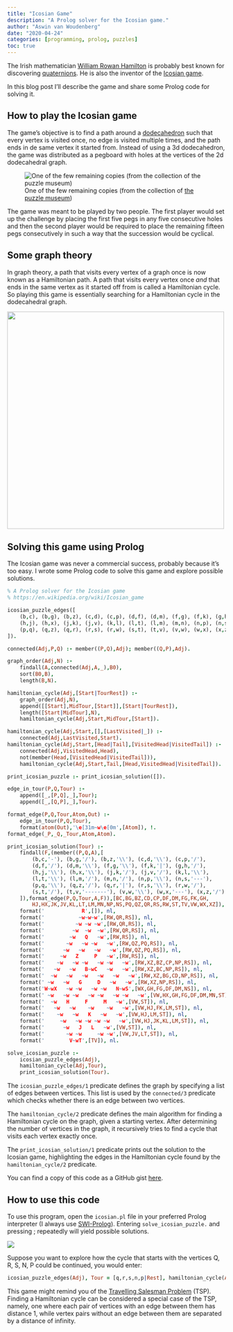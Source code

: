 ```yaml
---
title: "Icosian Game"
description: "A Prolog solver for the Icosian game."
author: "Aswin van Woudenberg"
date: "2020-04-24"
categories: [programming, prolog, puzzles]
toc: true
---
```


The Irish mathematician [William Rowan Hamilton](https://en.wikipedia.org/wiki/William_Rowan_Hamilton) is probably best known for discovering [quaternions](https://en.wikipedia.org/wiki/Quaternion). He is also the inventor of the [Icosian game](https://en.wikipedia.org/wiki/Icosian_game).

In this blog post I'll describe the game and share some Prolog code for solving it.

## How to play the Icosian game

The game’s objective is to find a path around a [dodecahedron](https://en.wikipedia.org/wiki/Regular_dodecahedron) such that every vertex is visited once, no edge is visited multiple times, and the path ends in de same vertex it started from. Instead of using a 3d dodecahedron, the game was distributed as a pegboard with holes at the vertices of the 2d dodecahedral graph.

![One of the few remaining copies (from the collection of [the puzzle museum](https://www.puzzlemuseum.com/month/picm02/200207icosian.htm))](icosian.jpg)

The game was meant to be played by two people. The first player would set up the challenge by placing the first five pegs in any five consecutive holes and then the second player would be required to place the remaining fifteen pegs consecutively in such a way that the succession would be cyclical.

## Some graph theory

In graph theory, a path that visits every vertex of a graph once is now known as a Hamiltonian path. A path that visits every vertex once _and_ that ends in the same vertex as it started off from is called a Hamiltonian cycle. So playing this game is essentially searching for a Hamiltonian cycle in the dodecahedral graph.

![](icosian_graph.png){width=500}

## Solving this game using Prolog

The Icosian game was never a commercial success, probably because it’s too easy. I wrote some Prolog code to solve this game and explore possible solutions.

```.prolog
% A Prolog solver for the Icosian game
% https://en.wikipedia.org/wiki/Icosian_game

icosian_puzzle_edges([
	(b,c), (b,g), (b,z), (c,d), (c,p), (d,f), (d,m), (f,g), (f,k), (g,h), 
	(h,j), (h,x), (j,k), (j,v), (k,l), (l,t), (l,m), (m,n), (n,p), (n,s), 
	(p,q), (q,z), (q,r), (r,s), (r,w), (s,t), (t,v), (v,w), (w,x), (x,z)
]).

connected(Adj,P,Q) :- member((P,Q),Adj); member((Q,P),Adj).

graph_order(Adj,N) :- 
	findall(A,connected(Adj,A,_),B0), 
	sort(B0,B), 
	length(B,N). 

hamiltonian_cycle(Adj,[Start|TourRest]) :-
	graph_order(Adj,N),
	append([[Start],MidTour,[Start]],[Start|TourRest]),
	length([Start|MidTour],N),
	hamiltonian_cycle(Adj,Start,MidTour,[Start]).

hamiltonian_cycle(Adj,Start,[],[LastVisited|_]) :-
	connected(Adj,LastVisited,Start).
hamiltonian_cycle(Adj,Start,[Head|Tail],[VisitedHead|VisitedTail]) :-
	connected(Adj,VisitedHead,Head),
	not(member(Head,[VisitedHead|VisitedTail])),
	hamiltonian_cycle(Adj,Start,Tail,[Head,VisitedHead|VisitedTail]).

print_icosian_puzzle :- print_icosian_solution([]).

edge_in_tour(P,Q,Tour) :-
	append([_,[P,Q],_],Tour);
	append([_,[Q,P],_],Tour).

format_edge(P,Q,Tour,Atom,Out) :-
	edge_in_tour(P,Q,Tour),
	format(atom(Out),'\e[31m~w\e[0m',[Atom]), !.
format_edge(_P,_Q,_Tour,Atom,Atom).

print_icosian_solution(Tour) :-
	findall(F,(member((P,Q,A),[
		(b,c,'-'), (b,g,'/'), (b,z,'\\'), (c,d,'\\'), (c,p,'/'), 
		(d,f,'/'), (d,m,'\\'), (f,g,'\\'), (f,k,'|'), (g,h,'/'),
		(h,j,'\\'), (h,x,'\\'), (j,k,'/'), (j,v,'/'), (k,l,'\\'),
		(l,t,'\\'), (l,m,'/'), (m,n,'/'), (n,p,'\\'), (n,s,'---'),
		(p,q,'\\'), (q,z,'/'), (q,r,'|'), (r,s,'\\'), (r,w,'/'),
		(s,t,'/'), (t,v,'-------'), (v,w,'\\'), (w,x,'---'), (x,z,'/')
	]),format_edge(P,Q,Tour,A,F)),[BC,BG,BZ,CD,CP,DF,DM,FG,FK,GH,
		HJ,HX,JK,JV,KL,LT,LM,MN,NP,NS,PQ,QZ,QR,RS,RW,ST,TV,VW,WX,XZ]),
	format('            R',[]), nl,
	format('           ~w~w~w',[RW,QR,RS]), nl,
	format('          ~w ~w ~w',[RW,QR,RS]), nl,
	format('         ~w  ~w  ~w',[RW,QR,RS]), nl,
	format('        ~w   Q   ~w',[RW,RS]), nl,
	format('       ~w   ~w ~w   ~w',[RW,QZ,PQ,RS]), nl,
	format('      ~w   ~w   ~w   ~w',[RW,QZ,PQ,RS]), nl,
	format('     ~w   Z     P   ~w',[RW,RS]), nl,
	format('    ~w   ~w ~w   ~w ~w   ~w',[RW,XZ,BZ,CP,NP,RS]), nl,
	format('   ~w   ~w   B~wC   ~w   ~w',[RW,XZ,BC,NP,RS]), nl,
	format('  ~w   ~w   ~w   ~w   ~w   ~w',[RW,XZ,BG,CD,NP,RS]), nl,
	format(' ~w   ~w   G     D   ~w   ~w',[RW,XZ,NP,RS]), nl,
	format('W~wX   ~w ~w   ~w ~w   N~wS',[WX,GH,FG,DF,DM,NS]), nl,
	format(' ~w   ~w ~w   ~w ~w   ~w ~w   ~w',[VW,HX,GH,FG,DF,DM,MN,ST]), nl,
	format('  ~w   H     F     M   ~w',[VW,ST]), nl,
	format('   ~w   ~w    ~w    ~w   ~w',[VW,HJ,FK,LM,ST]), nl,
	format('    ~w   ~w   K   ~w   ~w',[VW,HJ,LM,ST]), nl,
	format('     ~w   ~w ~w ~w ~w   ~w',[VW,HJ,JK,KL,LM,ST]), nl,
	format('      ~w   J   L   ~w',[VW,ST]), nl,
	format('       ~w ~w     ~w ~w',[VW,JV,LT,ST]), nl,
	format('        V~wT',[TV]), nl.

solve_icosian_puzzle :-
	icosian_puzzle_edges(Adj), 
	hamiltonian_cycle(Adj,Tour), 
	print_icosian_solution(Tour).
```

The `icosian_puzzle_edges/1` predicate defines the graph by specifying a list of edges between vertices. This list is used by the `connected/3` predicate which checks whether there is an edge between two vertices.

The `hamiltonian_cycle/2` predicate defines the main algorithm for finding a Hamiltonian cycle on the graph, given a starting vertex. After determining the number of vertices in the graph, it recursively tries to find a cycle that visits each vertex exactly once.

The `print_icosian_solution/1` predicate prints out the solution to the Icosian game, highlighting the edges in the Hamiltonian cycle found by the `hamiltonian_cycle/2` predicate. 

You can find a copy of this code as a GitHub gist [here](https://gist.github.com/afvanwoudenberg/06b7b3d115faa95a4332e32e5eb2988f).

## How to use this code

To use this program, open the `icosian.pl` file in your preferred Prolog interpreter (I always use [SWI-Prolog](https://www.swi-prolog.org/)). Entering `solve_icosian_puzzle.` and pressing ; repeatedly will yield possible solutions.

![](icosian.gif)

Suppose you want to explore how the cycle that starts with the vertices Q, R, S, N, P could be continued, you would enter:

```prolog
icosian_puzzle_edges(Adj), Tour = [q,r,s,n,p|Rest], hamiltonian_cycle(Adj,Tour), print_icosian_solution(Tour).
```

This game might remind you of the [Travelling Salesman Problem](https://en.wikipedia.org/wiki/Travelling_salesman_problem) (TSP). Finding a Hamiltonian cycle can be considered a special case of the TSP, namely, one where each pair of vertices with an edge between them has distance 1, while vertex pairs without an edge between them are separated by a distance of infinity.


